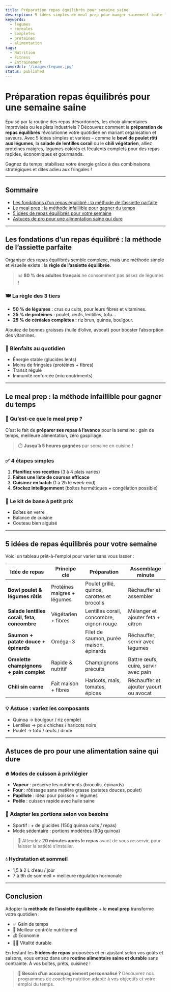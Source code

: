```yaml
---
title: Préparation repas équilibrés pour semaine saine
description: 5 idées simples de meal prep pour manger sainement toute la semaine sans stress ni gaspillage.
keywords:
  - legumes
  - cereales
  - completes
  - proteines
  - alimentation
tags:
  - Nutrition
  - Fitness
  - Entrainement
coverUrl: '/images/legume.jpg'
status: published
---
```


<h1>Préparation repas équilibrés pour une semaine saine</h1>

<p>
  Épuisé par la routine des repas désordonnés, les choix alimentaires improvisés ou les plats industriels ? 
  Découvrez comment la <strong>préparation de repas équilibrés</strong> révolutionne votre quotidien en mariant organisation et saveurs.  
  Avec 5 idées simples et variées – comme le <strong>bowl de poulet rôti aux légumes</strong>, la <strong>salade de lentilles corail</strong> ou le <strong>chili végétarien</strong>, alliez protéines maigres, légumes colorés et féculents complets pour des repas rapides, économiques et gourmands.
</p>

<p>Gagnez du temps, stabilisez votre énergie grâce à des combinaisons stratégiques et dites adieu aux fringales !</p>

<hr />

<h2>Sommaire</h2>
<ul>
  <li><a href="#les-fondations-dun-repas-equilibre--la-methode-de-lassiette-parfaite">Les fondations d’un repas équilibré : la méthode de l’assiette parfaite</a></li>
  <li><a href="#le-meal-prep--la-methode-infaillible-pour-gagner-du-temps">Le meal prep : la méthode infaillible pour gagner du temps</a></li>
  <li><a href="#5-idees-de-repas-equilibres-pour-votre-semaine">5 idées de repas équilibrés pour votre semaine</a></li>
  <li><a href="#astuces-de-pro-pour-une-alimentation-saine-qui-dure">Astuces de pro pour une alimentation saine qui dure</a></li>
</ul>

<hr />

<h2 id="les-fondations-dun-repas-equilibre--la-methode-de-lassiette-parfaite">
  Les fondations d’un repas équilibré : la méthode de l’assiette parfaite
</h2>

<p>Organiser des repas équilibrés semble complexe, mais une méthode simple et visuelle existe : la <strong>règle de l’assiette équilibrée</strong>.</p>

<blockquote>
  📊 <strong>80 % des adultes français</strong> ne consomment pas assez de légumes !
</blockquote>

<h3>🍽️ La règle des 3 tiers</h3>
<ul>
  <li><strong>50 % de légumes</strong> : crus ou cuits, pour leurs fibres et vitamines.</li>
  <li><strong>25 % de protéines</strong> : poulet, œufs, lentilles, tofu...</li>
  <li><strong>25 % de céréales complètes</strong> : riz brun, quinoa, boulgour.</li>
</ul>
<p>Ajoutez de bonnes graisses (huile d’olive, avocat) pour booster l’absorption des vitamines.</p>

<h3>🎯 Bienfaits au quotidien</h3>
<ul>
  <li>Énergie stable (glucides lents)</li>
  <li>Moins de fringales (protéines + fibres)</li>
  <li>Transit régulé</li>
  <li>Immunité renforcée (micronutriments)</li>
</ul>

<hr />

<h2 id="le-meal-prep--la-methode-infaillible-pour-gagner-du-temps">Le meal prep : la méthode infaillible pour gagner du temps</h2>

<h3>🥣 Qu’est-ce que le meal prep ?</h3>
<p>C’est le fait de <strong>préparer ses repas à l’avance</strong> pour la semaine : gain de temps, meilleure alimentation, zéro gaspillage.</p>

<blockquote>
  ⏱️ <strong>Jusqu’à 5 heures gagnées</strong> par semaine en cuisine !
</blockquote>

<h3>✅ 4 étapes simples</h3>
<ol>
  <li><strong>Planifiez vos recettes</strong> (3 à 4 plats variés)</li>
  <li><strong>Faites une liste de courses efficace</strong></li>
  <li><strong>Cuisinez en batch</strong> (1 à 2h le week-end)</li>
  <li><strong>Stockez intelligemment</strong> (boîtes hermétiques + congélation possible)</li>
</ol>

<h3>🧰 Le kit de base à petit prix</h3>
<ul>
  <li>Boîtes en verre</li>
  <li>Balance de cuisine</li>
  <li>Couteau bien aiguisé</li>
</ul>

<hr />

<h2 id="5-idees-de-repas-equilibres-pour-votre-semaine">5 idées de repas équilibrés pour votre semaine</h2>

<p>Voici un tableau prêt-à-l’emploi pour varier sans vous lasser :</p>

<!-- Le tableau doit être rendu en HTML pur ou avec un composant table si vous en avez -->
<table>
  <thead>
    <tr>
      <th>Idée de repas</th>
      <th>Principe clé</th>
      <th>Préparation</th>
      <th>Assemblage minute</th>
    </tr>
  </thead>
  <tbody>
    <tr>
      <td><strong>Bowl poulet & légumes rôtis</strong></td>
      <td>Protéines maigres + légumes</td>
      <td>Poulet grillé, quinoa, carottes et brocolis</td>
      <td>Réchauffer et assembler</td>
    </tr>
    <tr>
      <td><strong>Salade lentilles corail, feta, concombre</strong></td>
      <td>Végétarien + fibres</td>
      <td>Lentilles corail, concombre, oignon rouge</td>
      <td>Mélanger et ajouter feta + citron</td>
    </tr>
    <tr>
      <td><strong>Saumon + patate douce + épinards</strong></td>
      <td>Oméga-3</td>
      <td>Filet de saumon, purée maison, épinards</td>
      <td>Réchauffer, servir avec légumes</td>
    </tr>
    <tr>
      <td><strong>Omelette champignons + pain complet</strong></td>
      <td>Rapide & nutritif</td>
      <td>Champignons précuits</td>
      <td>Battre œufs, cuire, servir avec pain</td>
    </tr>
    <tr>
      <td><strong>Chili sin carne</strong></td>
      <td>Fait maison + fibres</td>
      <td>Haricots, maïs, tomates, épices</td>
      <td>Réchauffer et ajouter yaourt ou avocat</td>
    </tr>
  </tbody>
</table>

<h3>💡 Astuce : variez les composants</h3>
<ul>
  <li>Quinoa → boulgour / riz complet</li>
  <li>Lentilles → pois chiches / haricots noirs</li>
  <li>Poulet → tofu / œufs / dinde</li>
</ul>

<hr />

<h2 id="astuces-de-pro-pour-une-alimentation-saine-qui-dure">Astuces de pro pour une alimentation saine qui dure</h2>

<h3>🔥 Modes de cuisson à privilégier</h3>
<ul>
  <li><strong>Vapeur</strong> : préserve les nutriments (brocolis, épinards)</li>
  <li><strong>Four</strong> : rôtissage sans matière grasse (patates douces, poulet)</li>
  <li><strong>Papillote</strong> : idéal pour poisson + légumes</li>
  <li><strong>Poêle</strong> : cuisson rapide avec huile saine</li>
</ul>

<h3>📏 Adapter les portions selon vos besoins</h3>
<ul>
  <li>Sportif : + de glucides (150g quinoa cuits / repas)</li>
  <li>Mode sédentaire : portions modérées (80g quinoa)</li>
</ul>

<blockquote>
  🧠 Attendez <strong>20 minutes après le repas</strong> avant de vous resservir, pour laisser la satiété s’installer.
</blockquote>

<h3>💧 Hydratation et sommeil</h3>
<ul>
  <li>1,5 à 2 L d’eau / jour</li>
  <li>7 à 9h de sommeil = meilleure régulation hormonale</li>
</ul>

<hr />

<h2>Conclusion</h2>

<p>
  Adopter la <strong>méthode de l’assiette équilibrée</strong> + le <strong>meal prep</strong> transforme votre quotidien :
</p>
<ul>
  <li>✅ Gain de temps</li>
  <li>🍱 Meilleur contrôle nutritionnel</li>
  <li>💰 Économie</li>
  <li>🧘‍♀️ Vitalité durable</li>
</ul>

<p>
  En testant les <strong>5 idées de repas</strong> proposées et en ajustant selon vos goûts et saisons, vous entrez dans une <strong>routine alimentaire saine et durable</strong> sans contrainte. À vos boîtes, prêts, cuisinez !
</p>

<blockquote>
  🔗 <strong>Besoin d’un accompagnement personnalisé ?</strong> Découvrez nos programmes de coaching nutrition adapté à vos objectifs et votre emploi du temps.
</blockquote>

<style jsx>{`
  h1,
  h2,
  h3,
  p,
  ul,
  ol,
  td,
  th,
  blockquote,
  a {
    color: white !important;
  }
`}</style>


